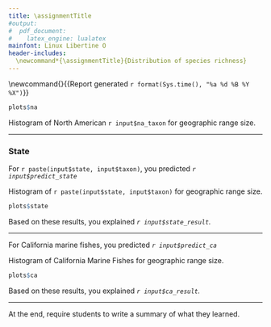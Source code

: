 ```yaml
---
title: \assignmentTitle
#output:
#  pdf_document:
#    latex_engine: lualatex
mainfont: Linux Libertine O
header-includes:
  \newcommand*{\assignmentTitle}{Distribution of species richness}
---
```

<!-- Have to be defined here so they can be used in LaTex header. -->
<!-- First page header -->
\newcommand{\stuName}{`r input$student_name`} 
<!-- Last page footer -->
\newcommand{\firstFancyfoot}{{\footnotesize Report generated `r format(Sys.time(), "%a %d %B %Y %X")`}}
\thispagestyle{first_page}

\subsection*{\assignmentTitle}

\subsubsection{North American Taxa}

\begin{enumerate}
\begin{multicols}{2}
\item \textbf{Write your prediction here.} Considering all of North America, tell
whether you think most species in a closely related group of organisms
have large, medium or small range size, or some combination. 

\columnbreak

`r input$predict_na`
 
\end{multicols}

\end{enumerate}

\begin{enumerate}[resume]

\begin{multicols}{2}
\item \textbf{Interpret the pattern.} Describe the pattern that you see. Do most
species occur in most watersheds (large range size) or do most species
occur in just a few watersheds (small range size)? Or, is it some
combination of the two? Explain how the observed result supports or
falsifies your hypothesis in question 1.

\columnbreak

`r input$na_result`

\end{multicols}

\end{enumerate}


```r
plots$na
```

Histogram of North American `r input$na_taxon` for geographic range size.

***

### State

For `r paste(input$state, input$taxon)`, you predicted *`r input$predict_state`*

Histogram of `r paste(input$state, input$taxon)` for geographic range size.

```r
plots$state
```

Based on these results, you explained *`r input$state_result`.*

***

For California marine fishes, you predicted *`r input$predict_ca`*

Histogram of California Marine Fishes for geographic range size.

```r
plots$ca
```

Based on these results, you explained *`r input$ca_result`.*

***

At the end, require students to write a summary of what they learned.

<!-- Time stamp the report -->
\thispagestyle{last_page}
